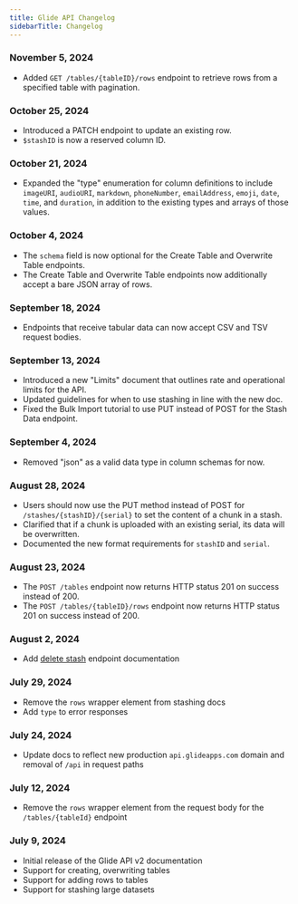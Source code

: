 ```yaml
---
title: Glide API Changelog
sidebarTitle: Changelog
---
```


### November 5, 2024

- Added `GET /tables/{tableID}/rows` endpoint to retrieve rows from a specified table with pagination.

### October 25, 2024

- Introduced a PATCH endpoint to update an existing row.
- `$stashID` is now a reserved column ID.

### October 21, 2024

- Expanded the "type" enumeration for column definitions to include `imageURI`, `audioURI`, `markdown`, `phoneNumber`, `emailAddress`, `emoji`, `date`, `time`, and `duration`, in addition to the existing types and arrays of those values.

### October 4, 2024

- The `schema` field is now optional for the Create Table and Overwrite Table endpoints.
- The Create Table and Overwrite Table endpoints now additionally accept a bare JSON array of rows.

### September 18, 2024

- Endpoints that receive tabular data can now accept CSV and TSV request bodies.

### September 13, 2024

- Introduced a new "Limits" document that outlines rate and operational limits for the API.
- Updated guidelines for when to use stashing in line with the new doc.
- Fixed the Bulk Import tutorial to use PUT instead of POST for the Stash Data endpoint.

### September 4, 2024

- Removed "json" as a valid data type in column schemas for now.

### August 28, 2024

- Users should now use the PUT method instead of POST for `/stashes/{stashID}/{serial}` to set the content of a chunk in a stash.
- Clarified that if a chunk is uploaded with an existing serial, its data will be overwritten.
- Documented the new format requirements for `stashID` and `serial`.

### August 23, 2024

- The `POST /tables` endpoint now returns HTTP status 201 on success instead of 200.
- The `POST /tables/{tableID}/rows` endpoint now returns HTTP status 201 on success instead of 200.

### August 2, 2024

- Add [delete stash](/api-reference/v2/stashing/delete-stash) endpoint documentation

### July 29, 2024

- Remove the `rows` wrapper element from stashing docs
- Add `type` to error responses

### July 24, 2024

- Update docs to reflect new production `api.glideapps.com` domain and removal of `/api` in request paths

### July 12, 2024

- Remove the `rows` wrapper element from the request body for the `/tables/{tableId}` endpoint

### July 9, 2024

- Initial release of the Glide API v2 documentation
- Support for creating, overwriting tables
- Support for adding rows to tables
- Support for stashing large datasets
